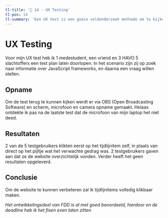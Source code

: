 ```yaml
---
tl-title: '🎨 14 - UX Testing'
tl-pos: 14
tl-summary: 'Een UX test is een goeie veldonderzoek methode om te kijken hoe gebruikers je website ervaren.'
---
```



# UX Testing

Voor mijn UX test heb ik 1 medestudent, een vriend en 3 HAVO 5 slachtoffers een test plan laten doorlopen.
In het scenario zijn zij op zoek naar informatie over JavaScript frameworks, en daarna een vraag willen stellen.

## Opname

Om de test terug te kunnen kijken werdt er via OBS (Open Broadcasting Software) en scherm, microfoon en camera
opname gemaakt. Helaas ontdekte ik pas na de laatste test dat de microfoon van mijn laptop het niet deed.

## Resultaten

2 van de 5 testgebruikers klikten eerst op het tijdlijnitem zelf, in plaats van direct op het pijltje wat het
verwachte gedrag was. 2 testgebruikers gaven aan dat ze de website overzichtelijk vonden. Verder heeft het
geen resultaten opgeleverd.

## Conclusie

Om de website te kunnen verbeteren zal ik tijdlijnitems volledig klikbaar maken.

*Het ontwikkelingsdeel van FDD is al met goed beoordeeld, hierdoor en de deadline heb ik het fixen even laten zitten*